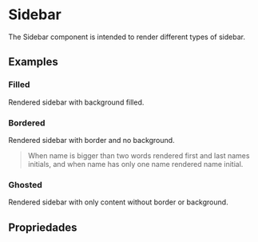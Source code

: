 
<Meta of={SidebarStories} />

# Sidebar

The Sidebar component is intended to render different types of sidebar.

<Primary />

## Examples

### Filled

Rendered sidebar with background filled.

<Canvas>
  <Story of={SidebarStories.Filled} />
</Canvas>

### Bordered

Rendered sidebar with border and no background.

> When name is bigger than two words rendered first and last names initials, and when name has only one name rendered name initial.

<Canvas>
  <Story of={SidebarStories.Bordered} />
</Canvas>

### Ghosted

Rendered sidebar with only content without border or background.

<Canvas>
  <Story of={SidebarStories.Ghosted} />
</Canvas>

## Propriedades

<Controls />